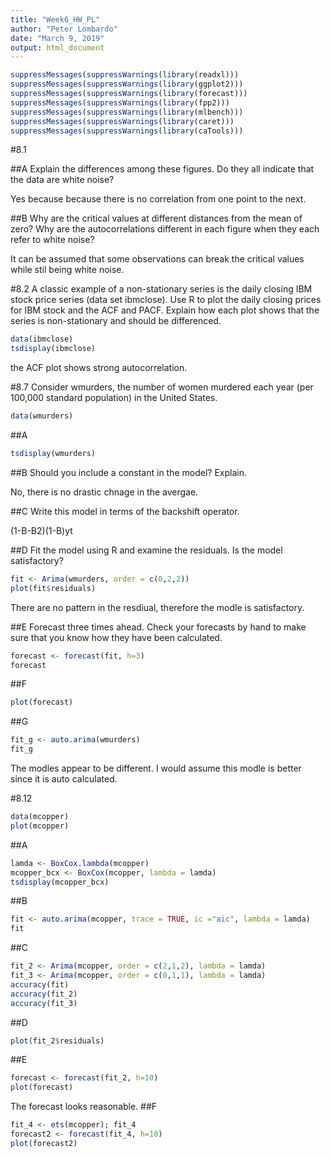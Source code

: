 ---
title: "Week6_HW_PL"
author: "Peter Lombardo"
date: "March 9, 2019"
output: html_document
---
```{r}
suppressMessages(suppressWarnings(library(readxl)))
suppressMessages(suppressWarnings(library(ggplot2)))
suppressMessages(suppressWarnings(library(forecast)))
suppressMessages(suppressWarnings(library(fpp2)))
suppressMessages(suppressWarnings(library(mlbench)))
suppressMessages(suppressWarnings(library(caret)))
suppressMessages(suppressWarnings(library(caTools)))
```

#8.1

##A
Explain the differences among these figures. Do they all indicate that the data are white noise?

Yes because because there is no correlation from one point to the next. 

##B
Why are the critical values at different distances from the mean of zero? Why are the autocorrelations different in each figure when they each refer to white noise?

It can be assumed that some observations can break the critical values while stil being white noise. 

#8.2
A classic example of a non-stationary series is the daily closing IBM stock price series (data set ibmclose). Use R to plot the daily closing prices for IBM stock and the ACF and PACF. Explain how each plot shows that the series is non-stationary and should be differenced.
```{r}
data(ibmclose)
tsdisplay(ibmclose)
```
the ACF plot shows strong autocorrelation.

#8.7
Consider wmurders, the number of women murdered each year (per 100,000 standard population) in the United States.
```{r}
data(wmurders)
```

##A
```{r}
tsdisplay(wmurders)
```
##B
Should you include a constant in the model? Explain.

No, there is no drastic chnage in the avergae. 

##C
Write this model in terms of the backshift operator.

(1-B-B2)(1-B)yt

##D
Fit the model using R and examine the residuals. Is the model satisfactory?
```{r}
fit <- Arima(wmurders, order = c(0,2,2))
plot(fit$residuals)
```
There are no pattern in the resdiual, therefore the modle is satisfactory.

##E
Forecast three times ahead. Check your forecasts by hand to make sure that you know how they have been calculated.
```{r}
forecast <- forecast(fit, h=3)
forecast
```
##F
```{r}
plot(forecast)
```
##G
```{r}
fit_g <- auto.arima(wmurders)
fit_g
```

The modles appear to be different. I would assume this modle is better since it is auto calculated. 

#8.12
```{r}
data(mcopper)
plot(mcopper)
```
##A
```{r}
lamda <- BoxCox.lambda(mcopper)
mcopper_bcx <- BoxCox(mcopper, lambda = lamda)
tsdisplay(mcopper_bcx)
```
##B
```{r}
fit <- auto.arima(mcopper, trace = TRUE, ic ="aic", lambda = lamda)
fit
```
##C
```{r}
fit_2 <- Arima(mcopper, order = c(2,1,2), lambda = lamda)
fit_3 <- Arima(mcopper, order = c(0,1,1), lambda = lamda)
accuracy(fit)
accuracy(fit_2)
accuracy(fit_3)
```
##D
```{r}
plot(fit_2$residuals)
```
##E
```{r}
forecast <- forecast(fit_2, h=10)
plot(forecast)
```
The forecast looks reasonable. 
##F
```{r}
fit_4 <- ets(mcopper); fit_4
forecast2 <- forecast(fit_4, h=10)
plot(forecast2)
```